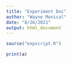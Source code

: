 ```yaml
---
title: "Experiment Doc"
author: "Wayne Monical"
date: "8/26/2021"
output: html_document
---
```




```r
source("expscript.R")
```


```r
print(a)
```

